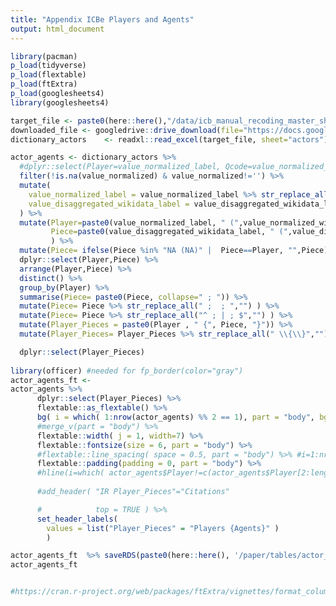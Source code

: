 ```yaml
---
title: "Appendix ICBe Players and Agents"
output: html_document
---
```


```r
library(pacman)
p_load(tidyverse)
p_load(flextable)
p_load(ftExtra)
p_load(googlesheets4)
library(googlesheets4)

```

```r
target_file <- paste0(here::here(),"/data/icb_manual_recoding_master_sheet.xlsx")
downloaded_file <- googledrive::drive_download(file="https://docs.google.com/spreadsheets/d/1a7Id0Zg41PTKEv74H_KjiJzhMak2jGh0leT7B8oVWdI/edit?usp=sharing", path=target_file, type = "xlsx", overwrite=T)
dictionary_actors    <- readxl::read_excel(target_file, sheet="actors")

```

```r

actor_agents <- dictionary_actors %>%
  #dplyr::select(Player=value_normalized_label, Qcode=value_normalized_wikidata_id, Piece=value_disaggregated_wikidata_label, Qcode_=value_disaggregated_wikidata_id) %>% 
  filter(!is.na(value_normalized) & value_normalized!='') %>%
  mutate(
    value_normalized_label = value_normalized_label %>% str_replace_all("[^A-Za-z0-9 ]",""),   #Throws a latex error  #inputenc Error: Unicode char \u8: not set up for use with LaTeX
    value_disaggregated_wikidata_label = value_disaggregated_wikidata_label %>% str_replace_all("[^A-Za-z0-9 ]",""),   #Throws a latex error  #inputenc Error: Unicode char \u8: not set up for use with LaTeX
  ) %>%
  mutate(Player=paste0(value_normalized_label, " (",value_normalized_wikidata_id,")"),
         Piece=paste0(value_disaggregated_wikidata_label, " (",value_disaggregated_wikidata_id,")") 
         ) %>%
  mutate(Piece= ifelse(Piece %in% "NA (NA)" |  Piece==Player, "",Piece) ) %>%
  dplyr::select(Player,Piece) %>% 
  arrange(Player,Piece) %>% 
  distinct() %>%
  group_by(Player) %>%
  summarise(Piece= paste0(Piece, collapse=" ; ")) %>%
  mutate(Piece= Piece %>% str_replace_all(" ;  ; ","") ) %>%
  mutate(Piece= Piece %>% str_replace_all("^ ; | ; $","") ) %>%
  mutate(Player_Pieces = paste0(Player , " {", Piece, "}")) %>%
  mutate(Player_Pieces= Player_Pieces %>% str_replace_all(" \\{\\}","") )   %>%

  dplyr::select(Player_Pieces) 
  
library(officer) #needed for fp_border(color="gray")
actor_agents_ft <- 
actor_agents %>% 
      dplyr::select(Player_Pieces) %>%
      flextable::as_flextable() %>%
      bg( i = which( 1:nrow(actor_agents) %% 2 == 1), part = "body", bg = "#EFEFEF") %>%
      #merge_v(part = "body") %>% 
      flextable::width( j = 1, width=7) %>%
      flextable::fontsize(size = 6, part = "body") %>%
      #flextable::line_spacing( space = 0.5, part = "body") %>% #i=1:nrow(lit_review_alt),
      flextable::padding(padding = 0, part = "body") %>%
      #hline(i=which( actor_agents$Player!=c(actor_agents$Player[2:length(actor_agents$Player)], NA) ), border = fp_border(color="gray", width = 0.25), part = "body") 
  
      #add_header( "IR Player_Pieces"="Citations"

      #            top = TRUE ) %>%
      set_header_labels(
        values = list("Player_Pieces" = "Players {Agents}" ) 
        ) 

actor_agents_ft  %>% saveRDS(paste0(here::here(), '/paper/tables/actor_agents_ft.Rds'))
actor_agents_ft


#https://cran.r-project.org/web/packages/ftExtra/vignettes/format_columns.html

```
